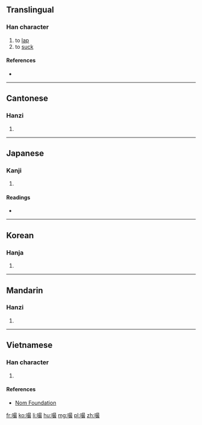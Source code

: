 ==Translingual==

===Han character===
{{Han char|rn=30|rad=口|as=12|sn=15|four=66047|canj=RASE|ids=⿰口最}}

# to [[lap]]
# to [[suck]]

====References====
* {{Han ref|kx=0206.240|dkj=04238|hdz=10682.190|uh=562C|ud=22060|bh=E544|bd=58692}}

----

==Cantonese==

===Hanzi===
{{yue-hanzi|jyut=[[caai3]], [[zyut3]]|y=chaai3, jyut3}}

# {{defn|lang=yue|sort=口12}}

----

==Japanese==

===Kanji===
{{ja-kanji|grade=|rs=口12}}

# {{defn|lang=ja|sort=口12}}

====Readings====
* {{ja-readings|on=[[さい]] (sai), [[せ]] (se), [[せい]] (sei)|kun=[[かむ]] (kamu), [[むさぼる]] (musaboru)}}

----

==Korean==

===Hanja===
{{ko-hanja|hangeul=최|rv=choe|mr=ch'oe}}

# {{defn|lang=ko|sort=口12}}

----

==Mandarin==

===Hanzi===
{{cmn-hanzi|pin=[[chuài]] ([[chuai4]]), [[zuō]] ([[zuo1]])|wg=ch'uai<sup>4</sup>, tso<sup>1</sup>}}

# {{defn|lang=cmn|sort=口12}}

----

==Vietnamese==

===Han character===
{{vi-hantu|[[chối]], [[tòi]], [[đạm]], [[ngoạm]], [[toát]]|rs=口12}}

# {{defn|lang=vi|sort=口12}}

====References====
* [http://nomfoundation.org/common/nom_details.php?codepoint=562c Nom Foundation]

[[fr:嘬]]
[[ko:嘬]]
[[li:嘬]]
[[hu:嘬]]
[[mg:嘬]]
[[pl:嘬]]
[[zh:嘬]]